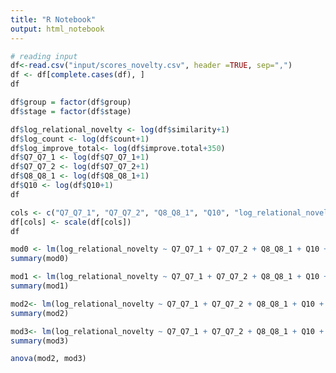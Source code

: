 ```yaml
---
title: "R Notebook"
output: html_notebook
---
```


 
```r
# reading input 
df<-read.csv("input/scores_novelty.csv", header =TRUE, sep=",")
df <- df[complete.cases(df), ]  
df
```

```r
df$group = factor(df$group)
df$stage = factor(df$stage)
```

```r
df$log_relational_novelty <- log(df$similarity+1) 
df$log_count <- log(df$count+1) 
df$log_improve_total<- log(df$improve.total+350)
df$Q7_Q7_1 <- log(df$Q7_Q7_1+1)
df$Q7_Q7_2 <- log(df$Q7_Q7_2+1)
df$Q8_Q8_1 <- log(df$Q8_Q8_1+1)
df$Q10 <- log(df$Q10+1)
df
```

```r
cols <- c("Q7_Q7_1", "Q7_Q7_2", "Q8_Q8_1", "Q10", "log_relational_novelty", "log_count", "log_improve_total")
df[cols] <- scale(df[cols])
df
```


```r
mod0 <- lm(log_relational_novelty ~ Q7_Q7_1 + Q7_Q7_2 + Q8_Q8_1 + Q10 + log_count, data = df )
summary(mod0)
```

```r
mod1 <- lm(log_relational_novelty ~ Q7_Q7_1 + Q7_Q7_2 + Q8_Q8_1 + Q10 + group, data = df )
summary(mod1)
```

```r
mod2<- lm(log_relational_novelty ~ Q7_Q7_1 + Q7_Q7_2 + Q8_Q8_1 + Q10 + log_count + group + log_improve_total, data = df )
summary(mod2)
```

```r
mod3<- lm(log_relational_novelty ~ Q7_Q7_1 + Q7_Q7_2 + Q8_Q8_1 + Q10 + log_count + group + log_improve_total + group * log_improve_total, data = df )
summary(mod3)
```

```r
anova(mod2, mod3)
```

